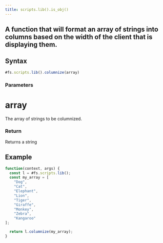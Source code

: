 ```yaml
---
title: scripts.lib().is_obj()
---
```


## A function that will format an array of strings into columns based on the width of the client that is displaying them.

## Syntax

```js
#fs.scripts.lib().columnize(array)
```

### Parameters

# array

The array of strings to be columnized.

### Return

Returns a string

## Example

```js
function(context, args) {
  const l = #fs.scripts.lib();
  const my_array = [
    "Dog",
    "Cat",
    "Elephant",
    "Lion",
    "Tiger",
    "Giraffe",
    "Monkey",
    "Zebra",
    "Kangaroo"
];

  return l.columnize(my_array);
}
```
